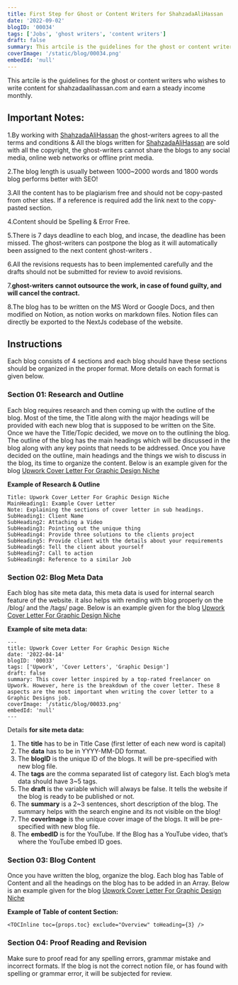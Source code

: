 ```yaml
---
title: First Step for Ghost or Content Writers for ShahzadaAliHassan
date: '2022-09-02'
blogID: '00034'
tags: ['Jobs', 'ghost writers', 'content writers']
draft: false
summary: This artcile is the guidelines for the ghost or content writers who wishes to write content for shahzadaalihassan.com and earn a steady income monthly.
coverImage: '/static/blog/00034.png'
embedId: 'null'
---
```


<TOCInline toc={props.toc} exclude="Overview" toHeading={3} />

This artcile is the guidelines for the ghost or content writers who wishes to write content for shahzadaalihassan.com
and earn a steady income monthly.

## Important Notes:

1.By working with [ShahzadaAliHassan](https://shahzadaalihassan.com/) the ghost-writers agrees to all the terms and conditions & All the blogs written for [ShahzadaAliHassan](https://shahzadaalihassan.com/) are sold with all the copyright, the ghost-writers cannot share the blogs to any social media, online web networks or offline print media.

2.The blog length is usually between 1000~2000 words and 1800 words blog performs better with SEO!

3.All the content has to be plagiarism free and should not be copy-pasted from other sites. If a reference is required add the link next to the copy-pasted section.

4.Content should be Spelling & Error Free.

5.There is 7 days deadline to each blog, and incase, the deadline has been missed. The ghost-writers can postpone the blog as it will automatically been assigned to the next content ghost-writers .

6.All the revisions requests has to been implemented carefully and the drafts should not be submitted for review to avoid revisions.

7.**ghost-writers** **cannot outsource the work, in case of found guilty, and will cancel the contract.**

8.The blog has to be written on the MS Word or Google Docs, and then modified on Notion, as notion works on markdown files. Notion files can directly be exported to the NextJs codebase of the website.

## Instructions

Each blog consists of 4 sections and each blog should have these sections should be organized in the proper format. More details on each format is given below.

### Section 01: Research and Outline

Each blog requires research and then coming up with the outline of the blog. Most of the time, the Title along with the major headings will be provided with each new blog that is supposed to be written on the Site. Once we have the Title/Topic decided, we move on to the outlining the blog. The outline of the blog has the main headings which will be discussed in the blog along with any key points that needs to be addressed. Once you have decided on the outline, main headings and the things we wish to discuss in the blog, its time to organize the content. Below is an example given for the blog [Upwork Cover Letter For Graphic Design Niche](https://shahzadaalihassan.com/blog/upwork/upwork-cover-letter-for-graphic-design)

**Example of Research & Outline**

```
Title: Upwork Cover Letter For Graphic Design Niche
MainHeading1: Example Cover Letter
Note: Explaining the sections of cover letter in sub headings.
SubHeading1: Client Name
SubHeading2: Attaching a Video
SubHeading3: Pointing out the unique thing
SubHeading4: Provide three solutions to the clients project
SubHeading5: Provide client with the details about your requirements
SubHeading6: Tell the client about yourself
SubHeading7: Call to action
SubHeading8: Reference to a similar Job

```

### Section 02: Blog Meta Data

Each blog has site meta data, this meta data is used for internal search feature of the website. it also helps with rending with blog properly on the /blog/ and the /tags/ page. Below is an example given for the blog [Upwork Cover Letter For Graphic Design Niche](https://shahzadaalihassan.com/blog/upwork/upwork-cover-letter-for-graphic-design)

**Example of site meta data:**

```
---
title: Upwork Cover Letter For Graphic Design Niche
date: '2022-04-14'
blogID: '00033'
tags: ['Upwork', 'Cover Letters', 'Graphic Design']
draft: false
summary: This cover letter inspired by a top-rated freelancer on Upwork. However, here is the breakdown of the cover letter. These 8 aspects are the most important when writing the cover letter to a Graphic Designs job.
coverImage: '/static/blog/00033.png'
embedId: 'null'
---
```

Details **for site meta data:**

1. The **title** has to be in Title Case (first letter of each new word is capital)
2. The **data** has to be in YYYY-MM-DD format.
3. The **blogID** is the unique ID of the blogs. It will be pre-specified with new blog file.
4. The **tags** are the comma separated list of category list. Each blog’s meta data should have 3~5 tags.
5. The **draft** is the variable which will always be false. It tells the website if the blog is ready to be published or not.
6. The **summary** is a 2~3 sentences, short description of the blog. The summary helps with the search engine and its not visible on the blog!
7. The **coverImage** is the unique cover image of the blogs. It will be pre-specified with new blog file.
8. The **embedID** is for the YouTube. If the Blog has a YouTube video, that’s where the YouTube embed ID goes.

### Section 03: Blog Content

Once you have written the blog, organize the blog. Each blog has Table of Content and all the headings on the blog has to be added in an Array. Below is an example given for the blog [Upwork Cover Letter For Graphic Design Niche](https://shahzadaalihassan.com/blog/upwork/upwork-cover-letter-for-graphic-design)

**Example of Table of content Section:**

```
<TOCInline toc={props.toc} exclude="Overview" toHeading={3} />
```

### Section 04: Proof Reading and Revision

Make sure to proof read for any spelling errors, grammar mistake and incorrect formats. If the blog is not the correct notion file, or has found with spelling or grammar error, it will be subjected for review.
